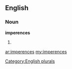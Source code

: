 ==English==

===Noun===
'''imperences'''

# {{plural of|[[imperence]]}}

[[Category:English plurals]]

[[ar:imperences]]
[[my:imperences]]